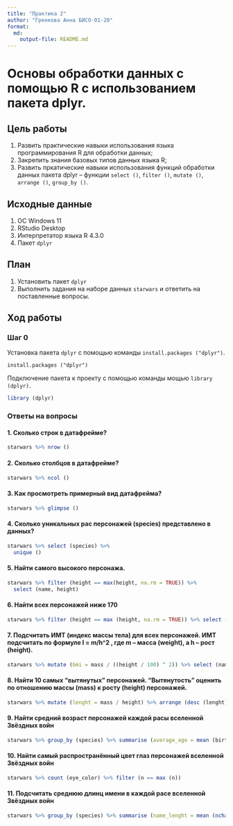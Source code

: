 ```yaml
---
title: "Практика 2"
author: "Гренкова Анна БИСО-01-20"
format: 
  md:
    output-file: README.md
---
```


# Основы обработки данных с помощью R с использованием пакета dplyr.

## Цель работы

1.  Развить практические навыки использования языка программирования R для обработки данных;
2.  Закрепить знания базовых типов данных языка R;
3.  Развить пркатические навыки использования функций обработки данных пакета dplyr -- функции `select ()`, `filter ()`, `mutate ()`, `arrange ()`, `group_by ()`.

## Исходные данные

1.  ОС Windows 11
2.  RStudio Desktop
3.  Интерпретатор языка R 4.3.0
4.  Пакет `dplyr`

## План

1.  Установить пакет `dplyr`
2.  Выполнить задания на наборе данных `starwars` и ответить на поставленные вопросы.

## Ход работы

### Шаг 0

Установка пакета `dplyr` с помощью команды `install.packages ("dplyr")`.

```
install.packages ("dplyr")
```

Подключение пакета к проекту с помощью команды мощью `library (dplyr)`.

```r
library (dplyr)
```

### Ответы на вопросы

#### 1. Сколько строк в датафрейме?

```r
starwars %>% nrow ()
```

#### 2. Сколько столбцов в датафрейме?

```r
starwars %>% ncol ()
```
#### 3. Как просмотреть примерный вид датафрейма?

```r
starwars %>% glimpse ()
```
#### 4. Сколько уникальных рас персонажей (species) представлено в данных?

```r
starwars %>% select (species) %>% 
  unique ()
```

#### 5. Найти самого высокого персонажа.

```r
starwars %>% filter (height == max(height, na.rm = TRUE)) %>% 
  select (name, height)
```

#### 6. Найти всех персонажей ниже 170

```r
starwars %>% filter (height == max (height, na.rm = TRUE)) %>% select (name, height)
```

#### 7. Подсчитать ИМТ (индекс массы тела) для всех персонажей. ИМТ подсчитать по формуле I = m/h^2 , где m – масса (weight), а h – рост (height).

```r
starwars %>% mutate (bmi = mass / ((height / 100) ^ 2)) %>% select (name, bmi)
```

#### 8. Найти 10 самых "вытянутых" персонажей. "Вытянутость" оценить по отношению массы (mass) к росту (height) персонажей.

```r
starwars %>% mutate (lenght = mass / height) %>% arrange (desc (lenght)) %>% head (10) %>% select (name, lenght)
```

#### 9. Найти средний возраст персонажей каждой расы вселенной Звёздных войн

```r
starwars %>% group_by (species) %>% summarise (average_age = mean (birth_year, na.rm = TRUE))
```

#### 10. Найти самый распространённый цвет глаз персонажей вселенной Звёздных войн

```r
starwars %>% count (eye_color) %>% filter (n == max (n))
```

#### 11. Подсчитать среднюю длинц имени в каждой расе вселенной Звёздных войн

```r
starwars %>% group_by (species) %>% summarise (name_lenght = mean (nchar (name)))
```

